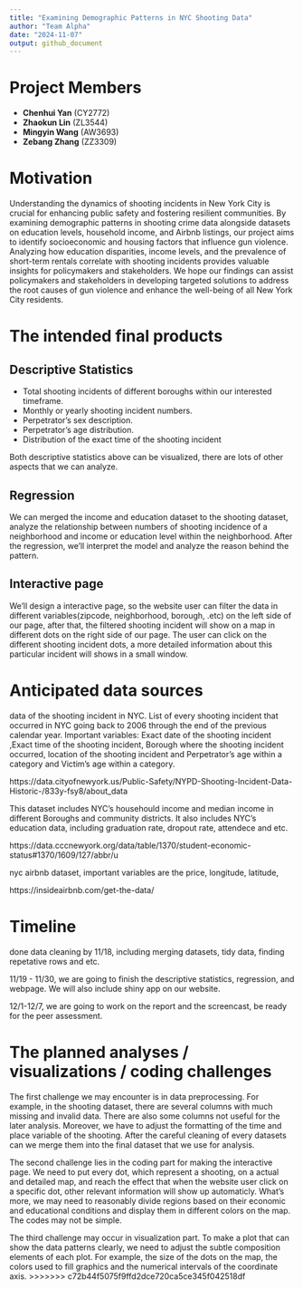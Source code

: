```yaml
---
title: "Examining Demographic Patterns in NYC Shooting Data"
author: "Team Alpha"
date: "2024-11-07"
output: github_document
---
```


# Project Members

- **Chenhui Yan** (CY2772)
- **Zhaokun Lin** (ZL3544)
- **Mingyin Wang** (AW3693)
- **Zebang Zhang** (ZZ3309)


# Motivation

Understanding the dynamics of shooting incidents in New York City is crucial for enhancing public safety and fostering resilient communities. By examining demographic patterns in shooting crime data alongside datasets on education levels, household income, and Airbnb listings, our project aims to identify socioeconomic and housing factors that influence gun violence. Analyzing how education disparities, income levels, and the prevalence of short-term rentals correlate with shooting incidents provides valuable insights for policymakers and stakeholders. We hope our findings can assist policymakers and stakeholders in developing targeted solutions to address the root causes of gun violence and enhance the well-being of all New York City residents.

# The intended final products

## Descriptive Statistics

* Total shooting incidents of different boroughs within our interested timeframe.
* Monthly or yearly shooting incident numbers.
* Perpetrator’s sex description.
* Perpetrator’s age distribution.
* Distribution of the exact time of the shooting incident

Both descriptive statistics above can be visualized, there are lots of other aspects that we can analyze.

## Regression 

We can merged the income and education dataset to the shooting dataset, analyze the relationship between numbers of shooting incidence of a neighborhood and income or education level within the neighborhood. After the regression, we’ll interpret the model and analyze the reason behind the pattern.

## Interactive page

We'll design a interactive page, so the website user can filter the data in different variables(zipcode, neighborhood, borough, .etc) on the left side of our page, after that, the filtered shooting incident will show on a map in different dots on the right side of our page. The user can click on the different shooting incident dots, a more detailed information about this particular incident will shows in a small window.


# Anticipated data sources

data of the shooting incident in NYC. List of every shooting incident that occurred in NYC going back to 2006 through the end of the previous calendar year. Important variables: Exact date of the shooting incident ,Exact time of the shooting incident, Borough where the shooting incident occurred, location of the shooting incident and Perpetrator’s age within a category and Victim’s age within a category. 

https://data.cityofnewyork.us/Public-Safety/NYPD-Shooting-Incident-Data-Historic-/833y-fsy8/about_data

This dataset includes NYC's househould income and median income in different Boroughs and community districts. It also includes NYC's education data, including graduation rate, dropout rate, attendece and etc.

https://data.cccnewyork.org/data/table/1370/student-economic-status#1370/1609/127/abbr/u

nyc airbnb dataset, important variables are the price, longitude, latitude, 

https://insideairbnb.com/get-the-data/


# Timeline 

done data cleaning by 11/18, including merging datasets, tidy data, finding repetative rows and etc. 

11/19 - 11/30, we are going to finish the descriptive statistics, regression, and webpage. We will also include shiny app on our website.

12/1-12/7, we are going to work on the report and the screencast, be ready for the peer assessment. 

# The planned analyses / visualizations / coding challenges

The first challenge we may encounter is in data preprocessing. For example, in the shooting dataset, there are several columns with much missing and invalid data. There are also some columns not useful for the later analysis. Moreover, we have to adjust the formatting of the time and place variable of the shooting. After the careful cleaning of every datasets can we merge them into the final dataset that we use for analysis. 

The second challenge lies in the coding part for making the interactive page. We need to put every dot, which represent a shooting, on a actual and detailed map, and reach the effect that when the website user click on a specific dot, other relevant information will show up automaticly. What's more, we may need to reasonably divide regions based on their economic and educational conditions and display them in different colors on the map. The codes may not be simple. 

The third challenge may occur in visualization part. To make a plot that can show the data patterns clearly, we need to adjust the subtle composition elements of each plot. For example, the size of the dots on the map, the colors used to fill graphics and the numerical intervals of the coordinate axis.
>>>>>>> c72b44f5075f9ffd2dce720ca5ce345f042518df
